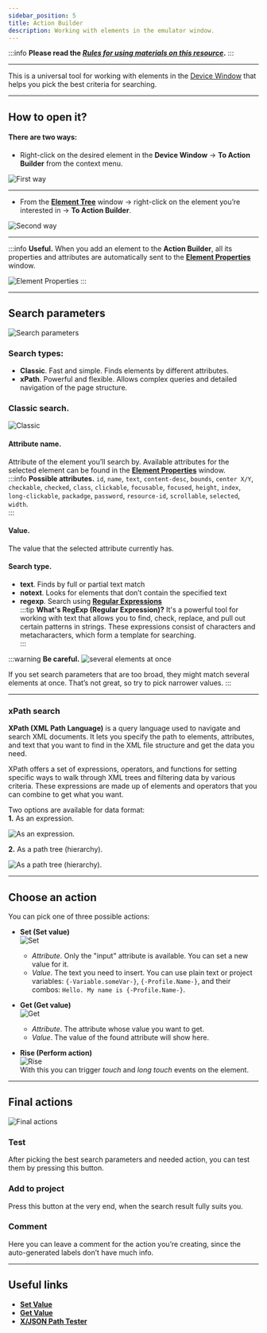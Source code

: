 ```yaml
---
sidebar_position: 5
title: Action Builder
description: Working with elements in the emulator window.
---  
```

:::info **Please read the [*Rules for using materials on this resource*](../../Disclaimer).**
:::
_______________________________________________

This is a universal tool for working with elements in the [Device Window](./DeviceWindow) that helps you pick the best criteria for searching.  
_______________________________________________ 
## How to open it?
#### There are two ways:  
- Right-click on the desired element in the **Device Window** → **To Action Builder** from the context menu.  

![First way](./assets/ActionBuilder/ActionBuilder_pic1.png) 
_______________________________________________ 
- From the [**Element Tree**](./ElementTree) window → right-click on the element you’re interested in → **To Action Builder**.  

![Second way](./assets/ActionBuilder/ActionBuilder_pic2.png)  
_______________________________________________ 
:::info **Useful.**
When you add an element to the **Action Builder**, all its properties and attributes are automatically sent to the [**Element Properties**](./ElementProp) window.  

![Element Properties](./assets/ActionBuilder/ActionBuilder_pic3.png) 
:::  
_______________________________________________ 
## Search parameters  
![Search parameters](./assets/ActionBuilder/ActionBuilder_pic4.png)  
### Search types:  
- **Classic**. Fast and simple. Finds elements by different attributes.  
- **xPath**. Powerful and flexible. Allows complex queries and detailed navigation of the page structure.  
### Classic search.  
![Classic](./assets/ActionBuilder/ActionBuilder_pic5.png)  

#### Attribute name.  
Attribute of the element you’ll search by. Available attributes for the selected element can be found in the [**Element Properties**](./ElementProp) window.  
:::info **Possible attributes.**
`id`, `name`, `text`, `content-desc`, `bounds`, `center X/Y`, `checkable`, `checked`, `class`, `clickable`, `focusable`, `focused`, `height`, `index`, `long-clickable`, `packadge`, `password`, `resource-id`, `scrollable`, `selected`, `width`.            
:::  
#### Value.  
The value that the selected attribute currently has.  
#### Search type.
- **text**. Finds by full or partial text match  
- **notext**. Looks for elements that don’t contain the specified text  
- **regexp**. Search using [**Regular Expressions**](../../Tools/RegEx_Tester)  
:::tip **What's RegExp (Regular Expression)?**
It's a powerful tool for working with text that allows you to find, check, replace, and pull out certain patterns in strings. These expressions consist of characters and metacharacters, which form a template for searching.  
:::

:::warning **Be careful.**
![several elements at once](./assets/ActionBuilder/ActionBuilder_pic6.png)  

If you set search parameters that are too broad, they might match several elements at once. That’s not great, so try to pick narrower values.
:::  
_______________________________________________ 
### xPath search  
**XPath (XML Path Language)** is a query language used to navigate and search XML documents. It lets you specify the path to elements, attributes, and text that you want to find in the XML file structure and get the data you need.

XPath offers a set of expressions, operators, and functions for setting specific ways to walk through XML trees and filtering data by various criteria. These expressions are made up of elements and operators that you can combine to get what you want.  

Two options are available for data format:  
**1.** As an expression.  

![As an expression.](./assets/ActionBuilder/ActionBuilder_pic7.png)  

**2.** As a path tree (hierarchy).  

![As a path tree (hierarchy).](./assets/ActionBuilder/ActionBuilder_pic8.png)  
_______________________________________________  
## Choose an action  
You can pick one of three possible actions:  
- **Set (Set value)**  
![Set](./assets/ActionBuilder/ActionBuilder_pic9.png)  
    - *Attribute*. Only the "input" attribute is available. You can set a new value for it.  
    - *Value*. The text you need to insert. You can use plain text or project variables: `{-Variable.someVar-}`, `{-Profile.Name-}`, and their combos: `Hello. My name is {-Profile.Name-}`.  

- **Get (Get value)**  
![Get](./assets/ActionBuilder/ActionBuilder_pic10.png)   
    - *Attribute*. The attribute whose value you want to get.  
    - *Value*. The value of the found attribute will show here.  

- **Rise (Perform action)**  
![Rise](./assets/ActionBuilder/ActionBuilder_pic11.png)   
    With this you can trigger *touch* and *long touch* events on the element.  
_______________________________________________   
## Final actions  
![Final actions](./assets/ActionBuilder/ActionBuilder_pic12.png)   
### Test  
After picking the best search parameters and needed action, you can test them by pressing this button.  
### Add to project  
Press this button at the very end, when the search result fully suits you.  
### Comment  
Here you can leave a comment for the action you’re creating, since the auto-generated labels don’t have much info.  

_______________________________________________
## Useful links  
- [**Set Value**](../../Android/ProLite/SetValue)
- [**Get Value**](../../Android/ProLite/GetValue)  
- [**X/JSON Path Tester**](../../Tools/JSON_Tester)